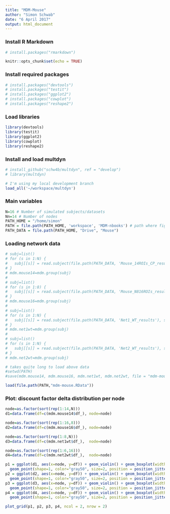 ```yaml
---
title: "MDM-Mouse"
author: "Simon Schwab"
date: "6 April 2017"
output: html_document
---
```


### Install R Markdown 
```r
# install.packages("rmarkdown")
```

```r
knitr::opts_chunk$set(echo = TRUE)
```

### Install required packages 
```r
# install.packages("devtools")
# install.packages("testit")
# install.packages("ggplot2")
# install.packages("cowplot")
# install.packages("reshape2")
```

### Load libraries 
```r
library(devtools)
library(testit)
library(ggplot2)
library(cowplot)
library(reshape2)
```

### Install and load multdyn 
```r
# install_github("schw4b/multdyn", ref = "develop")
# library(multdyn)

# I'm using my local development branch
load_all('~/workspace/multdyn')
```

### Main variables 
```r
N=16 # Number of simulated subjects/datasets
Nn=14 # Number of nodes
PATH_HOME = "/home/simon"
PATH = file.path(PATH_HOME, 'workspace', 'MDM-nbooks') # path where figures will be stored
PATH_DATA = file.path(PATH_HOME, "Drive", "Mouse")
```

### Loading network data
```r
# subj=list()
# for (s in 1:N) {
#   subj[[s]] = read.subject(file.path(PATH_DATA, 'Mouse_14ROIs_CP_results'), sprintf("Mouse_%03d",s), 14)
# }
# mdm.mouse14=mdm.group(subj)
# 
# subj=list()
# for (s in 1:8) {
#   subj[[s]] = read.subject(file.path(PATH_DATA, 'Mouse_N816ROIs_results'), sprintf("Mouse_%03d",s), 16)
# }
# mdm.mouse16=mdm.group(subj)
# 
# subj=list()
# for (s in 1:N) {
#   subj[[s]] = read.subject(file.path(PATH_DATA, 'Net1_WT_results'), sprintf("Mouse_%03d",s), 8)
# }
# mdm.net1wt=mdm.group(subj)
# 
# subj=list()
# for (s in 1:N) {
#   subj[[s]] = read.subject(file.path(PATH_DATA, 'Net2_WT_results'), sprintf("Mouse_%03d",s), 6)
# }
# mdm.net2wt=mdm.group(subj)

# takes quite long to load above data
#setwd(PATH)
#save(mdm.mouse14, mdm.mouse16, mdm.net1wt, mdm.net2wt, file = "mdm-mouse.RData")

load(file.path(PATH,"mdm-mouse.RData"))

```

### Plot: discount factor delta distribution per node
```r

node=as.factor(sort(rep(1:14,N)))
d1=data.frame(df=c(mdm.mouse14$df_), node=node)

node=as.factor(sort(rep(1:16,8)))
d2=data.frame(df=c(mdm.mouse16$df_), node=node)

node=as.factor(sort(rep(1:8,N)))
d3=data.frame(df=c(mdm.net1wt$df_),  node=node)

node=as.factor(sort(rep(1:6,16)))
d4=data.frame(df=c(mdm.net2wt$df_),  node=node)

p1 = ggplot(d1, aes(x=node, y=df)) + geom_violin() + geom_boxplot(width=0.2) +
  geom_point(shape=1, color="gray50", size=2, position = position_jitter(width = 0.2, height = 0.0002)) + ggtitle("Mouse 14 ROIs (N=16)")
p2 = ggplot(d2, aes(x=node, y=df)) + geom_violin() + geom_boxplot(width=0.2) +
  geom_point(shape=1, color="gray50", size=2, position = position_jitter(width = 0.2, height = 0.0002)) + ggtitle("Mouse 16 ROIs (N=8)")
p3 = ggplot(d3, aes(x=node, y=df)) + geom_violin() + geom_boxplot(width=0.2) +
  geom_point(shape=1, color="gray50", size=2, position = position_jitter(width = 0.2, height = 0.0002)) + ggtitle("Net1_WT (N=16)")
p4 = ggplot(d4, aes(x=node, y=df)) + geom_violin() + geom_boxplot(width=0.2) +
  geom_point(shape=1, color="gray50", size=2, position = position_jitter(width = 0.2, height = 0.0002)) + ggtitle("Net2_WT (N=16)")

plot_grid(p1, p2, p3, p4, ncol = 2, nrow = 2)
```
